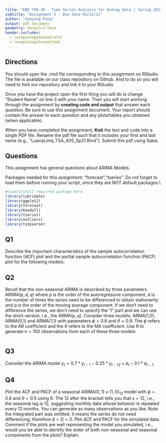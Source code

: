 ```yaml
---
title: "ENV 790.30 - Time Series Analysis for Energy Data | Spring 2021"
subtitle: "Assignment 5 - Due date 03/12/21"
author: "Xueying Feng"
output: pdf_document
geometry: margin=2.54cm
header-includes:
  - \usepackage{enumerate}
  - \usepackage{enumitem}
---
```

  
## Directions
  
  You should open the .rmd file corresponding to this assignment on RStudio. The file is available on our class repository on Github. And to do so you will need to fork our repository and link it to your RStudio.  

Once you have the project open the first thing you will do is change "Student Name" on line 3 with your name. 
Then you will start working through the assignment by  **creating code and output** that answer each question. Be sure to use this assignment document. Your report should contain the answer to each question and any plots/tables you obtained (when applicable).

When you have completed the assignment, **Knit** the text and code into a single PDF file. Rename the pdf file such that it includes your first and last name (e.g., "LuanaLima_TSA_A05_Sp21.Rmd"). Submit this pdf using Sakai. 

## Questions 

This assignment has general questions about ARIMA Models. 

Packages needed for this assignment: "forecast","tseries". Do not forget to load them before running your script, since they are NOT default packages.\\

```r
#Load/install required package here
library(lubridate)
library(ggplot2)
library(forecast)  
library(Kendall)
library(tseries)
library(outliers)
library(tidyverse)
```


## Q1
Describe the important characteristics of the sample autocorrelation function (ACF) plot and the partial sample autocorrelation function (PACF) plot for the following models: 

\begin{enumerate}[label=(\alph*)]

\item AR(2)

> Answer: 

\item MA(1)

> Answer: 

\end{enumerate}

## Q2
Recall that the non-seasonal ARIMA is described by three parameters ARIMA$(p,d,q)$ where $p$ is the order of the autoregressive component, $d$ is the number of times the series need to be differenced to obtain stationarity and $q$ is the order of the moving average component. If we don't need to difference the series, we don't need to specify the "I" part and we can use the short version, i.e., the ARMA$(p,q)$. Consider three models: ARMA(1,0), ARMA(0,1) and ARMA(1,1) with parameters $\phi=0.6$ and $\theta= 0.9$. The $\phi$ refers to the AR coefficient and the $\theta$ refers to the MA coefficient. Use R to generate $n=100$ observations from each of these three models

```r

```


\begin{enumerate}[label=(\alph*)]

\item Plot the sample ACF for each of these models in one window to facilitate comparison (Hint: use command $par(mfrow=c(1,3))$ that divides the plotting window in three columns).  

```r

```


\item Plot the sample PACF for each of these models in one window to facilitate comparison.  

```r

```

\item Look at the ACFs and PACFs. Imagine you had these plots for a data set and you were asked to identify the model, i.e., is it AR, MA or ARMA and the order of each component. Would you be identify them correctly? Explain your answer.

> Answer:

\item Compare the ACF and PACF values R computed with the theoretical values you provided for the coefficients. Do they match? Explain your answer.

> Answer: 


\item Increase number of observations to $n=1000$ and repeat parts (a)-(d).

```r

```

\end{enumerate}

## Q3

Consider the ARIMA model $y_t=0.7*y_{t-1}-0.25*y_{t-12}+a_t-0.1*a_{t-1}$

\begin{enumerate}[label=(\alph*)]

\item Identify the model using the notation ARIMA$(p,d,q)(P,D,Q)_ s$, i.e., identify the integers $p,d,q,P,D,Q,s$ (if possible) from the equation.

\item Also from the equation what are the values of the parameters, i.e., model coefficients. 

\end{enumerate}
## Q4

Plot the ACF and PACF of a seasonal ARIMA$(0, 1)\times(1, 0)_{12}$ model with $\phi =0 .8$ and $\theta = 0.5$ using R. The $12$ after the bracket tells you that $s=12$, i.e., the seasonal lag is 12, suggesting monthly data whose behavior is repeated every 12 months. You can generate as many observations as you like. Note the Integrated part was omitted. It means the series do not need differencing, therefore $d=D=0$. Plot ACF and PACF for the simulated data. Comment if the plots are well representing the model you simulated, i.e., would you be able to identify the order of both non-seasonal and seasonal components from the plots? Explain.

```r

```

